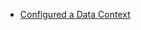 <!--

---Import---
<Preface />

---Header---
preface
-->



<Prerequisites>

- [Configured a Data Context](/docs/guides/setup/configuring_data_contexts/instantiating_data_contexts/how_to_quickly_instantiate_a_data_context)

</Prerequisites>



